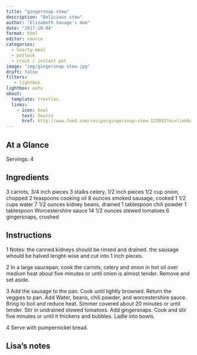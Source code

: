 ```yaml
---
title: "gingersnap stew"
description: "Delicious stew"
author: "Elizabeth Savage's mom"
date: "2017-10-04"
format: html
editor: source
categories:
  - hearty-meal
  - potluck
  - crock / instant pot
image: "img/gingersnap stew.jpg"
draft: false
filters:
   - lightbox
lightbox: auto
about:
  template: trestles
  links:
    - icon: bowl
      text: Source
      href: http://www.food.com/recipe/gingersnap-stew-122052?oc=linkback
---
```


## At a Glance

Servings: 4

## Ingredients

 3 carrots, 3/4 inch pieces
 3 stalks celery, 1/2 inch pieces
 1/2 cup onion, chopped
 2 teaspoons cooking oil
 8 ounces smoked sausage, cooked
 1 1/2 cups water
 7 1/2 ounces kidney beans, drained
 1 tablespoon chili powder
 1 tablespoon Worcestershire sauce
 14 1/2 ounces stewed tomatoes
 6 gingersnaps, crushed

## Instructions

1 Notes: the canned kidneys should be rinsed and drained. the sausage whould be halved lenght-wise and cut into 1 inch pieces.

2 In a large saucepan, cook the carrots, celery and onion in hot oil over medium heat about five minutes or until onion is almost tender. Remove and set aside.

3 Add the sausage to the pan. Cook until lightly browned. Return the veggies to pan. Add Water, beans, chili powder, and worcestershire sauce. Bring to boil and reduce heat. Simmer covered about 20 minutes or until tender. Stir in undrained stewed tomatoes. Add gingersnaps. Cook and stir five minutes or until it thickens and bubbles. Ladle into bowls.

4 Serve with pumpernickel bread.

## Lisa's notes